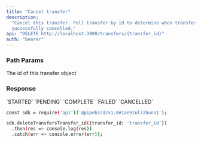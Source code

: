 ```yaml
---
title: "Cancel transfer"
description:
  "Cancel this transfer. Poll transfer by id to determine when transfer
  successfully cancelled."
api: "DELETE http://localhost:3000/transfers/{transfer_id}"
auth: "bearer"
---
```


### Path Params

<ParamField path="transfer_id" type="string" required>
  The id of this transfer object
</ParamField>

### Response

<ResponseField name="content" type="array of objects">
  <Expandable title="Toggle object">
    <ResponseField name="id" type="number"></ResponseField>
    <ResponseField name="shareId" type="number"></ResponseField>
    <ResponseField name="createdAt" type="string"></ResponseField>
    <ResponseField name="status" type="string">
      `STARTED` `PENDING` `COMPLETE` `FAILED` `CANCELLED`
    </ResponseField>
    <ResponseField name="result" type="object">
      <Expandable title="columns properties">
        <ResponseField name="finalizedAt" type="string"></ResponseField>
        <ResponseField name="obejctUrl" type="string"></ResponseField>
      </Expandable>
    </ResponseField>
  </Expandable>
</ResponseField>

<RequestExample>

```bash Example Request
const sdk = require('api')('@pipebird/v1.0#1ae9zul7zbunn1');

sdk.deleteTransfersTransfer_id({transfer_id: 'transfer_id'})
  .then(res => console.log(res))
  .catch(err => console.error(err));
```

</RequestExample>
